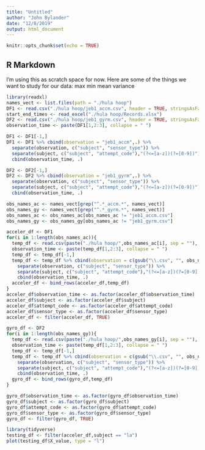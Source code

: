```yaml
---
title: "Untitled"
author: "John Bylander"
date: "12/8/2019"
output: html_document
---
```


```r
knitr::opts_chunk$set(echo = TRUE)
```

## R Markdown

I'm using this as scratch space for now. Here are some of the things we want to study for our data:
max
min 
mean
variance

```r
library(readxl)
names_vect <- list.files(path = "./hula hoop")
DF1 <- read.csv("./hula hoop/jeb1_accm.csv", header = TRUE, stringsAsFactors = FALSE)
start_end_times <- read_excel("./hula hoop/Records.xlsx")
DF2 <- read.csv("./hula hoop/jeb1_gyrm.csv", header = TRUE, stringsAsFactors = FALSE)
observation_time <- paste(DF1[1,2:3], collapse = " ")

DF1 <- DF1[-1,]
DF1 <- DF1 %>% cbind(observation = "jeb1_accm",.) %>% 
  separate(observation, c("subject", "sensor_type")) %>% 
  separate(subject, c("subject", "attempt_code"),"(?<=[a-z])(?=[0-9])") %>%
  cbind(observation_time, .)

DF2 <- DF2[-1,]
DF2 <- DF2 %>% cbind(observation = "jeb1_gyrm",.) %>% 
  separate(observation, c("subject", "sensor_type")) %>% 
  separate(subject, c("subject", "attempt_code"),"(?<=[a-z])(?=[0-9])") %>%
  cbind(observation_time, .)

obs_names_ac <- names_vect[grep("^.*_accm.*", names_vect)]
obs_names_gy <- names_vect[grep("^.*_gyrm.*", names_vect)]
obs_names_ac <- obs_names_ac[obs_names_ac != "jeb1_accm.csv"]
obs_names_gy <- obs_names_gy[obs_names_ac != "jeb1_gyrm.csv"]

acceler_df <- DF1
for(i in 1:length(obs_names_ac)){
  temp_df <- read.csv(paste("./hula hoop/",obs_names_ac[i], sep = ""), header = TRUE, stringsAsFactors = FALSE)
  observation_time <- paste(temp_df[1,2:3], collapse = " ")
  temp_df <- temp_df[-1,]
  temp_df <- temp_df %>% cbind(observation = c(gsub("\\.csv", "", obs_names_ac[i])),.) %>%
    separate(observation, c("subject", "sensor_type")) %>%
    separate(subject, c("subject", "attempt_code"),"(?<=[a-z])(?=[0-9])") %>%
    cbind(observation_time, .)
  acceler_df <- bind_rows(acceler_df,temp_df)
}
acceler_df$observation_time <- as.factor(acceler_df$observation_time)
acceler_df$subject <- as.factor(acceler_df$subject)
acceler_df$attempt_code <- as.factor(acceler_df$attempt_code)
acceler_df$sensor_type <- as.factor(acceler_df$sensor_type)
acceler_df <- filter(acceler_df, TRUE)

gyro_df <- DF2
for(i in 1:length(obs_names_gy)){
  temp_df <- read.csv(paste("./hula hoop/",obs_names_gy[i], sep = ""), header = TRUE, stringsAsFactors = FALSE)
  observation_time <- paste(temp_df[1,2:3], collapse = " ")
  temp_df <- temp_df[-1,]
  temp_df <- temp_df %>% cbind(observation = c(gsub("\\.csv", "", obs_names_ac[i])),.) %>%
    separate(observation, c("subject", "sensor_type")) %>%
    separate(subject, c("subject", "attempt_code"),"(?<=[a-z])(?=[0-9])") %>%
    cbind(observation_time, .)
  gyro_df <- bind_rows(gyro_df,temp_df)
}

gyro_df$observation_time <- as.factor(gyro_df$observation_time)
gyro_df$subject <- as.factor(gyro_df$subject)
gyro_df$attempt_code <- as.factor(gyro_df$attempt_code)
gyro_df$sensor_type <- as.factor(gyro_df$sensor_type)
gyro_df <- filter(gyro_df, TRUE)

```

```r
library(tidyverse)
testing_df <- filter(acceler_df,subject == "la")
plot(testing_df$X_value, type = "l")

```

```r

```

```r

```

```r

```

```r

```

```r

```

```r

```